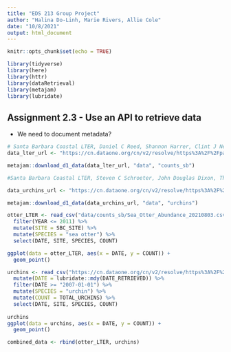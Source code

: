 ```yaml
---
title: "EDS 213 Group Project"
author: "Halina Do-Linh, Marie Rivers, Allie Cole"
date: "10/8/2021"
output: html_document
---
```


```r
knitr::opts_chunk$set(echo = TRUE)

library(tidyverse)
library(here)
library(httr)
library(dataRetrieval)
library(metajam)
library(lubridate)
```

## Assignment 2.3 - Use an API to retrieve data

- We need to document metadata? 

```r
# Santa Barbara Coastal LTER, Daniel C Reed, Shannon Harrer, Clint J Nelson, and Robert J Miller. 2021. SBC LTER: Reef: Sightings of sea otters (Enhydra lutris) near Santa Barbara and Channel Islands, ongoing since 2007.
data_lter_url <- "https://cn.dataone.org/cn/v2/resolve/https%3A%2F%2Fpasta.lternet.edu%2Fpackage%2Fdata%2Feml%2Fknb-lter-sbc%2F61%2F8%2F85e13b27599bf1ed68c7930674e1e7bd"

metajam::download_d1_data(data_lter_url, "data", "counts_sb")
```

```r
#Santa Barbara Coastal LTER, Steven C Schroeter, John Douglas Dixon, Thomas Ebert, and John Richards. 2021. SBC LTER: Settlement of urchins and other invertebrates, ongoing since 1990. LTER Network Member

data_urchins_url <- "https://cn.dataone.org/cn/v2/resolve/https%3A%2F%2Fpasta.lternet.edu%2Fpackage%2Fdata%2Feml%2Fknb-lter-sbc%2F52%2F10%2F6f1d97294f041ee3d39cda102e0223af"

metajam::download_d1_data(data_urchins_url, "data", "urchins")
```


```r
otter_LTER <- read_csv("data/counts_sb/Sea_Otter_Abundance_20210803.csv") %>%
  filter(YEAR <= 2011) %>%
  mutate(SITE = SBC_SITE) %>%
  mutate(SPECIES = "sea otter") %>%
  select(DATE, SITE, SPECIES, COUNT)

ggplot(data = otter_LTER, aes(x = DATE, y = COUNT)) +
  geom_point()
```


```r
urchins <- read_csv("https://cn.dataone.org/cn/v2/resolve/https%3A%2F%2Fpasta.lternet.edu%2Fpackage%2Fdata%2Feml%2Fknb-lter-sbc%2F52%2F10%2F6f1d97294f041ee3d39cda102e0223af", na = "-99999") %>%
  mutate(DATE = lubridate::mdy(DATE_RETRIEVED)) %>%
  filter(DATE >= "2007-01-01") %>%
  mutate(SPECIES = "urchin") %>%
  mutate(COUNT = TOTAL_URCHINS) %>%
  select(DATE, SITE, SPECIES, COUNT)
 
urchins
ggplot(data = urchins, aes(x = DATE, y = COUNT)) +
  geom_point()
```

```r
combined_data <- rbind(otter_LTER, urchins)
```


